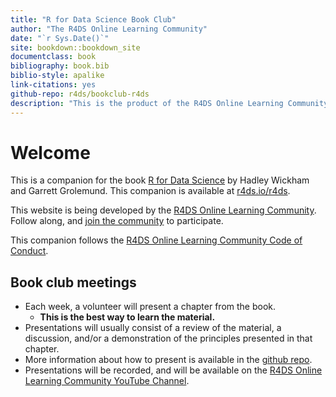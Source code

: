 ```yaml
--- 
title: "R for Data Science Book Club"
author: "The R4DS Online Learning Community"
date: "`r Sys.Date()`"
site: bookdown::bookdown_site
documentclass: book
bibliography: book.bib
biblio-style: apalike
link-citations: yes
github-repo: r4ds/bookclub-r4ds
description: "This is the product of the R4DS Online Learning Community's Book Club."
---
```


# Welcome {-}

This is a companion for the book [R for Data Science](https://r4ds.had.co.nz/) by Hadley Wickham and Garrett Grolemund.
This companion is available at [r4ds.io/r4ds](r4ds.io/r4ds).

This website is being developed by the [R4DS Online Learning Community](https://rfordatasci.com). Follow along, and [join the community](https://r4ds.io/join) to participate.

This companion follows the [R4DS Online Learning Community Code of Conduct](https://r4ds.io/conduct).

## Book club meetings {-}

- Each week, a volunteer will present a chapter from the book.
  - **This is the best way to learn the material.**
- Presentations will usually consist of a review of the material, a discussion, and/or a demonstration of the principles presented in that chapter.
- More information about how to present is available in the [github repo](https://github.com/r4ds/bookclub-r4ds).
- Presentations will be recorded, and will be available on the [R4DS Online Learning Community YouTube Channel](https://r4ds.io/youtube).
